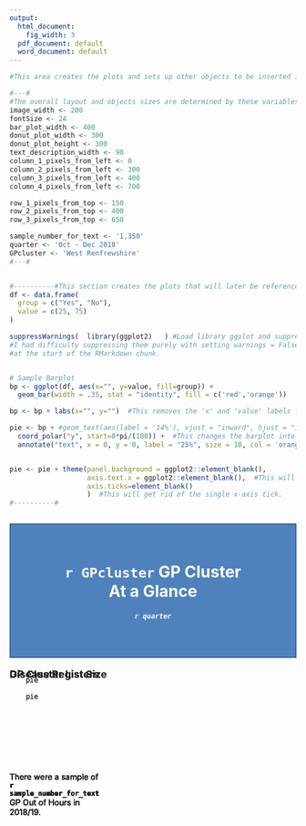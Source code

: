 ```yaml
---
output:
  html_document:
    fig_width: 3
  pdf_document: default
  word_document: default
---
```

  
  
<!-- This is the starting R code chunk that forms the pie charts -->
```r
#This area creates the plots and sets up other objects to be inserted into the RMarkdown code later on.

#---#
#The overall layout and objects sizes are determined by these variables.
image_width <- 200
fontSize <- 24
bar_plot_width <- 400
donut_plot_width <- 300
donut_plot_height <- 300
text_description_width <- 90
column_1_pixels_from_left <- 0
column_2_pixels_from_left <- 300
column_3_pixels_from_left <- 400
column_4_pixels_from_left <- 700

row_1_pixels_from_top <- 150
row_2_pixels_from_top <- 400
row_3_pixels_from_top <- 650

sample_number_for_text <- '1,350'
quarter <- 'Oct - Dec 2018'
GPcluster <- 'West Renfrewshire'
#---#


#----------#This section creates the plots that will later be referenced in the Markdown/HTML code.
df <- data.frame(
  group = c("Yes", "No"),
  value = c(25, 75)
)

suppressWarnings(  library(ggplot2)   ) #Load library ggplot and suppress any warnings that pop up.
#I had difficulty suppressing them purely with setting warnings = False
#at the start of the RMarkdown chunk.


# Sample Barplot
bp <- ggplot(df, aes(x="", y=value, fill=group)) +
  geom_bar(width = .35, stat = "identity", fill = c('red','orange'))

bp <- bp + labs(x="", y="")  #This removes the 'x' and 'value' labels for the x and y axes respectively.

pie <- bp + #geom_text(aes(label = '14%'), vjust = "inward", hjust = "inward") +
  coord_polar("y", start=0*pi/(180)) +  #This changes the barplot into a donut plot.
  annotate("text", x = 0, y = 0, label = "25%", size = 10, col = 'orange')


pie <- pie + theme(panel.background = ggplot2::element_blank(),
                   axis.text.x = ggplot2::element_blank(),  #This will get rid of the x-axis labels.
                   axis.ticks=element_blank()
                   )  #This will get rid of the single x-axis tick.
#----------#



```


<!-- This is the start of the Markdown/HTML section of the file. -->

<!-- This section builds the document using HTML -->


<!-- This section creates the Blue Title Box at the top of the page -->
<div style = "background-color: rgb(79, 129, 189); color: white; text-align: center; padding: 10px; border: 2px solid rgb(55, 96, 146); font-weight: bold;"><br>
  <h1> `r GPcluster` GP Cluster <br>At a Glance </h1>
  <h5>`r quarter`</h5><br>
</div>


<!-- Add column headings for columns 1 and 3. -->
<div style="font-size: 18px;">
  <span style = "position: absolute; left: `r column_1_pixels_from_left + 90`px;">
    <b>GP Cluster List Size</b>
  </span>
  <span style = "position: absolute; left: `r column_3_pixels_from_left + 150`px;">
    <b>Disease Registers</b>
  </span>
</div>


<!-- This is the start of Row #1. -->
<div style="position: absolute; top: `r row_1_pixels_from_top`px;">

  <span style="padding: 10px; position: absolute; left: `r column_1_pixels_from_left`px; 
                top: 100px; width: `r donut_plot_width`px; height: `r donut_plot_height`px;">
```r
    pie 
```       
  </span>
  
  <span style = "position: absolute; left: `r column_2_pixels_from_left`px; top: 165px; 
                width: `r text_description_width`px; vertical-align: middle; ">  
      There were a sample of <b> `r sample_number_for_text` </b> GP Out of Hours in 2018/19.
  </span>
  
  <span style = "padding: 10px; position: absolute; left: `r column_3_pixels_from_left`px; 
               top: 100px; width: `r donut_plot_width`px; height: `r donut_plot_height`px;">
```r
    pie
```       
  </span>
  
  <span style = "position: absolute; left: `r column_4_pixels_from_left`px; top: 165px; 
                width: `r text_description_width`px; vertical-align: middle; ">  
      There were a sample of <b> `r sample_number_for_text` </b> GP Out of Hours in 2018/19.
  </span>
  
</div>



<!-- This is the start of Row #2. -->
<div style="position: absolute; top: `r row_2_pixels_from_top`px;">

  <span style="padding: 10px; position: absolute; left: `r column_1_pixels_from_left`px; 
                top: 100px; width: `r donut_plot_width`px; height: 300px;">
```r
    pie
```       
  </span>
  
  <span style = "position: absolute; left: `r column_2_pixels_from_left`px; top: 165px; 
                width: `r text_description_width`px; vertical-align: middle; ">  
      There were a sample of <b> `r sample_number_for_text` </b> GP Out of Hours in 2018/19.
  </span>
  
  <span style = "padding: 10px; position: absolute; left: `r column_3_pixels_from_left`px; 
  top: 100px; width: `r donut_plot_width`px;">
```r
    pie
```       
  </span>
  
  <span style = "position: absolute; left: `r column_4_pixels_from_left`px; top: 165px; 
                width: `r text_description_width`px; vertical-align: middle; ">  
      There were a sample of <b> `r sample_number_for_text` </b> GP Out of Hours in 2018/19.
  </span>
  
</div>



<!-- This is the start of Row #3. -->
<div style="position: absolute; top: `r row_3_pixels_from_top`px;">

  <span style="padding: 10px; position: absolute; left: `r column_1_pixels_from_left`px; 
                top: 100px; width: `r donut_plot_width`px;">
```r
    pie 
```       
  </span>
  
  <span style = "position: absolute; left: `r column_2_pixels_from_left`px; top: 165px; 
                width: `r text_description_width`px; vertical-align: middle; ">  
      There were a sample of <b> `r sample_number_for_text` </b> GP Out of Hours in 2018/19.
  </span>
  
  <span style = "padding: 10px; position: absolute; left: `r column_3_pixels_from_left`px; 
  top: 100px; width: `r donut_plot_width`px;">
```r
    pie
```       
  </span>
  
  <span style = "position: absolute; left: `r column_4_pixels_from_left`px; top: 165px; 
                width: `r text_description_width`px; vertical-align: middle; ">  
      There were a sample of <b> `r sample_number_for_text` </b> GP Out of Hours in 2018/19.
  </span>
  
</div>








